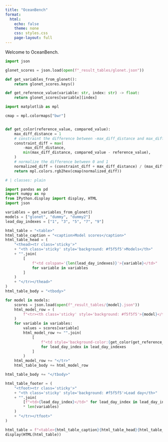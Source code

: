```yaml
---
title: "OceanBench"
format:
  html:
    echo: false
    theme: none
    css: styles.css
    page-layout: full
---
```


Welcome to OceanBench.

```python
import json

glonet_scores = json.load(open(f"_result_tables/glonet.json"))

def get_variables_from_glonet():
    return glonet_scores.keys()

def get_reference_value(variable: str, index: str) -> float:
    return glonet_scores[variable][index]
```

```python
import matplotlib as mpl

cmap = mpl.colormaps["bwr"]


def get_color(reference_value, compared_value):
    max_diff_distance = 1
    # constraint the difference between -max_diff_distance and max_diff_distance
    constraint_diff = max(
        -max_diff_distance,
        min(max_diff_distance, compared_value - reference_value),
    )
    # normalize the difference between 0 and 1
    normalized_diff = (constraint_diff + max_diff_distance) / (max_diff_distance * 2)
    return mpl.colors.rgb2hex(cmap(normalized_diff))

```

```python
# | classes: plain

import pandas as pd
import numpy as np
from IPython.display import display, HTML
import json

variables = get_variables_from_glonet()
models = ["glonet", "dummy", "dummy2"]
lead_day_indexes = ["1", "3", "5", "7", "9"]

html_table = "<table>"
html_table_caption = "<caption>Model scores</caption>"
html_table_head = (
    "<thead><tr class='sticky'>"
    + "<th class='sticky' style='background: #f5f5f5'>Models</th>"
    + "".join(
        [
            f"<td colspan='{len(lead_day_indexes)}'>{variable}</td>"
            for variable in variables
        ]
    )
    + "</tr></thead>"
)
html_table_body = "<tbody>"

for model in models:
    scores = json.load(open(f"_result_tables/{model}.json"))
    html_model_row = (
        f"<tr><th class='sticky' style='background: #f5f5f5'>{model}</th>"
    )
    for variable in variables:
        values = scores[variable]
        html_model_row += "".join(
            [
                f"<td style='background-color:{get_color(get_reference_value(variable, lead_day_index), values[lead_day_index])}'>{'{:.2f}'.format(values[lead_day_index])}</td>"
                for lead_day_index in lead_day_indexes
            ]
        )
    html_model_row += "</tr>"
    html_table_body += html_model_row

html_table_body += "</tbody>"

html_table_footer = (
    "<tfoot><tr class='sticky'>"
    + "<th class='sticky' style='background: #f5f5f5'>Lead day</th>"
    + "".join(
        [f"<td>{lead_day_index}</td>" for lead_day_index in lead_day_indexes]
        * len(variables)
    )
    + "</tr></tfoot>"
)

html_table = f"<table>{html_table_caption}{html_table_head}{html_table_body}{html_table_footer}</table>"
display(HTML(html_table))
```
